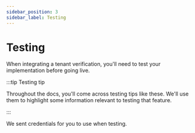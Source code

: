 ```yaml
---
sidebar_position: 3
sidebar_label: Testing
---
```



# Testing

When integrating a tenant verification, you'll need to test your implementation before going live.

:::tip Testing tip

Throughout the docs, you'll come across testing tips like these. We'll use them to highlight some information relevant to testing that feature.

:::

We sent credentials for you to use when testing.
